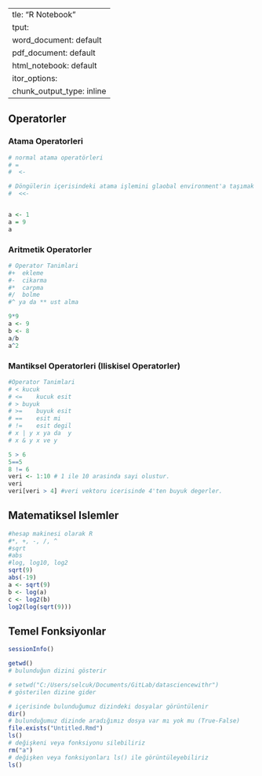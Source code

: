   ---
title: "R Notebook"
output:
  word_document: default
  pdf_document: default
  html_notebook: default
editor_options: 
  chunk_output_type: inline
---


## Operatorler

### Atama Operatorleri

```r
# normal atama operatörleri
# =
#  <-

# Döngülerin içerisindeki atama işlemini glaobal environment'a taşımak için kullanılan atama tarzı
#  <<-


a <- 1
a = 9
a


```



### Aritmetik Operatorler


```r
# Operator Tanimlari
#+	ekleme
#-	cikarma
#*	carpma
#/	bolme
#^ ya da **	ust alma

9*9
a <- 9
b <- 8
a/b
a^2


```



### Mantiksel Operatorleri (Iliskisel Operatorler)


```r
#Operator Tanimlari
# <	kucuk
# <=	kucuk esit
# >	buyuk
# >=	buyuk esit
# ==	esit mi
# !=	esit degil
# x | y	x ya da  y
# x & y	x ve y

5 > 6
5==5
8 != 6
veri <- 1:10 # 1 ile 10 arasinda sayi olustur.
veri
veri[veri > 4] #veri vektoru icerisinde 4'ten buyuk degerler.

```



## Matematiksel Islemler

```r

#hesap makinesi olarak R
#*, +, -, /, ^
#sqrt
#abs
#log, log10, log2
sqrt(9)
abs(-19)
a <- sqrt(9)
b <- log(a)
c <- log2(b)
log2(log(sqrt(9)))


```




## Temel Fonksiyonlar

```r

sessionInfo()

getwd()
# bulunduğun dizini gösterir

# setwd("C:/Users/selcuk/Documents/GitLab/datasciencewithr")
# gösterilen dizine gider

# içerisinde bulunduğumuz dizindeki dosyalar görüntülenir
dir()
# bulunduğumuz dizinde aradığımız dosya var mı yok mu (True-False)
file.exists("Untitled.Rmd")
ls()
# değişkeni veya fonksiyonu silebiliriz
rm("a")
# değişken veya fonksiyonları ls() ile görüntüleyebiliriz
ls()


```


